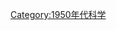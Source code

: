 {{依分類劃分的年份
|m=1
|c=9
|d=5
|y=8
|cat=科學
|sortkey=科學
|in=
|parent=20世纪各年科学
}}
{{Commonscat|1958 in science}}
[[Category:1950年代科学|Category:1950年代科学]]